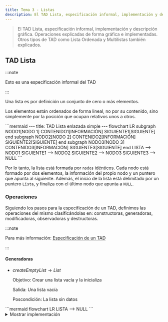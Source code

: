 ```yaml
---
title: Tema 3 - Listas
description: El TAD Lista, especificación informal, implementación y descripción gráfica. Operaciones explicadas de forma gráfica e implementadas. Otros tipos de TAD como Lista Ordenada y Multilistas también explicados.
---
```



> El TAD Lista, especificación informal, implementación y descripción gráfica. Operaciones explicadas de forma gráfica e implementadas. Otros tipos de TAD como Lista Ordenada y Multilistas también explicados.

## TAD Lista

:::note

Esto es una especificación informal del TAD

:::

Una lista es por definición un conjunto de cero o más elementos.

Los elementos están ordenados de forma lineal, no por su contenido, sino simplemente por la posición que ocupan
relativos unos a otros.

<Mermaid>
```mermaid
---
title: TAD Lista enlazada simple
---
flowchart LR
    subgraph NODO1[NODO 1]
        CONTENIDO1[INFORMACIÓN]
        SIGUIENTE1[SIGUIENTE]
    end
    subgraph NODO2[NODO 2]
        CONTENIDO2[INFORMACIÓN]
        SIGUIENTE2[SIGUIENTE]
    end
    subgraph NODO3[NODO 3]
        CONTENIDO3[INFORMACIÓN]
        SIGUIENTE3[SIGUIENTE]
    end
    LISTA --> NODO1
    SIGUIENTE1 --> NODO2
    SIGUIENTE2 --> NODO3
    SIGUIENTE3 --> NULL
```
</Mermaid>

Por lo tanto, la lista está formada por ``nodos`` idénticos. Cada nodo está formado por dos elementos, la información
del propio nodo y un puntero que apunta al siguiente. Además, el inicio de la lista está delimitado por un
puntero ``Lista``, y finaliza con el último nodo que apunta a ``NULL``.

### Operaciones

Siguiendo los pasos para la especificación de un TAD, definimos las operaciones del mismo clasificándolas en:
constructoras, generadoras, modificadoras, observadoras y destructoras.

:::note

Para más información: [Especificación de un TAD](/prodos/apuntes/t1-tipos-abstractos-de-datos-tad/#especificaci%C3%B3n-de-un-tad)

:::

#### Generadoras

- $createEmptyList \rightarrow List$

    Objetivo: Crear una lista vacía y la inicializa

    Salida: Una lista vacía
    
    Poscondición: La lista sin datos

<Mermaid>
```mermaid
flowchart LR
    LISTA --&gt; NULL
```
</Mermaid>

<details>
<summary>Mostrar implementación</summary>
```c title="createEmptyList.c"
// SPDX-FileCopyrightText: 2024 Eliana Reigada
//
// SPDX-License-Identifier: GPL-3.0-only

void createEmptyList(tList *lista) {
    lista->indice = LNULL;
}
```
</details>

$insertItem (Item, Position, List) \rightarrow List, Boolean$

Objetivo: Si la posición es nula, añade un elemento al final de la lista. En caso contrario, el elemento quedará
insertado justo antes del que actualmente ocupa la posición indicada.

Entrada:

- Item: Contenido del elemento a insertar
- Position: Posición de referencia para la inserción
- List: Lista donde vamos a insertar

Salida: List: Lista con el elemento Item insertado y verdadero si se ha podido insertar, falso en caso contrario

Precondición: Position es una posición válida de la lista o es una posición nula

Postcondición: Las posiciones de los elementos de la lista posteriores a la del elemento insertado pueden haber variado


<Mermaid>
```mermaid
flowchart LR
    LISTA
    subgraph NODO1[NODO 1]
        CONTENIDO1[INFORMACIÓN]
        SIGUIENTE1[SIGUIENTE]
    end
    subgraph NODO3[NODO 2]
        CONTENIDO3[INFORMACIÓN]
        SIGUIENTE3[SIGUIENTE]
    end
    LISTA --&gt; NODO1
    SIGUIENTE1 --&gt; NODO3
    SIGUIENTE3 --&gt; NULL
```
</Mermaid>
<Mermaid>
```mermaid
flowchart LR
    LISTA
    subgraph NODO1[NODO 1]
        CONTENIDO1[INFORMACIÓN]
        SIGUIENTE1[SIGUIENTE]
    end
    subgraph NODO2[NUEVO NODO]
        CONTENIDO2[INFORMACIÓN]
        SIGUIENTE2[SIGUIENTE]
    end
    subgraph NODO3[NODO 2]
        CONTENIDO3[INFORMACIÓN]
        SIGUIENTE3[SIGUIENTE]
    end
    LISTA --&gt; NODO1
    SIGUIENTE1 -.-&gt; NODO2
    SIGUIENTE2 -.-&gt; NODO3
    SIGUIENTE3 --&gt; NULL
```
</Mermaid>

<details>
<summary>Mostrar implementación</summary>
```c title="insertItem.c"
// SPDX-FileCopyrightText: 2023 Fernando Álvarez
//
// SPDX-License-Identifier: GPL-3.0-only

bool insertItem(tItemL item, tPosL pos, tList *lista) {

    tPosL posAux;
    if (!createNode(&posAux)) {

        return false;

    } else {

        posAux->data = item;
        posAux->next = LNULL; //por si acaso
    }
    if (isEmptyList(*lista)) {

        *lista = posAux;
    } else if (pos == LNULL) {

        last(*lista)->next = posAux;

    } else if (pos == *lista) {

        posAux->next = pos;
        *lista = posAux;

    } else {

        posAux->next = pos->next;
        pos->next = posAux;
        posAux->data = pos->data;
        pos->data = item;
    }
    return true;
}
```
</details>

### Modificadores

$copyList(List_1) \rightarrow List_2, Boolean$

Objetivo: Copia una lista en otra

Entrada: List_1: Lista que vamos a copiar

Salida: List_2: Copia de la lista original y verdadero si se ha podido copiar, falso en caso contrario

Precondición: La lista origen está inicializada

<Mermaid>
```mermaid
flowchart LR
    LISTA1[LISTA 1] --&gt; NODO1 --&gt; NODO2 --&gt; NULL
    LISTA2[LISTA 2]
```
</Mermaid>
<Mermaid>
```mermaid
flowchart LR
    LISTA1[LISTA 1] --&gt; NODO1[NODO 1] --&gt; NODO2[NODO 2] --&gt; NULL
    LISTA2[LISTA 2] --&gt; NODO21[NUEVO NODO]
    LISTA2 -. X .-&gt; NODO1[NODO 1]
```
</Mermaid>
<Mermaid>
```mermaid
flowchart LR
    LISTA1[LISTA 1] --&gt; NODO1[NODO 1] --&gt; NODO2[NODO 2] --&gt; NULL
    LISTA2[LISTA 2] --&gt; NODO21[NODO 1]
    NODO1 == copiar ==&gt; NODO21[NODO 1]
```
</Mermaid>
<Mermaid>
```mermaid
flowchart LR
    LISTA1[LISTA 1] --&gt; NODO1[NODO 1] --&gt; NODO2[NODO 2] --&gt; NULL
    LISTA2[LISTA 2] --&gt; NODO21[NODO 1] --&gt; NODO22[NUEVO NODO]
    NODO2 == copiar ==&gt; NODO22[NUEVO NODO]
```
</Mermaid>
<Mermaid>
```mermaid
flowchart LR
    LISTA1[LISTA 1] --&gt; NODO1[NODO 1] --&gt; NODO2[NODO 2] --&gt; NULL
    LISTA2[LISTA 2] --&gt; NODO21[NODO 1] --&gt; NODO22[NODO 2] --&gt; NULL
```
</Mermaid>

<details>
<summary>Mostrar implementación</summary>
```c title="copyList.c"
// SPDX-FileCopyrightText: 2024 Eliana Reigada
//
// SPDX-License-Identifier: GPL-3.0-only

bool copyList(tlist listaDest, tList *listaOrig) {
    tPosl p, q, r;
    bool ret = true;

    createEmptyList(listaOrig);
    if (!isEmptyList(listaDest)) {
        p = listaDest;
        while ((p != LNULL) && createNode(&r)) {
            r->data = p->data;
            r->next = LNULL;
            if (p == listaDest) {
                *listaOrig = r;
                q = r;
            } else {
                q->next = r;
                q = r;
            }
            p = p->next;
        }
        if (p != LNULL) {
            deleteList(listaOrig);
            ret = false;
        }
    }
    return ret;
}
```
</details>

$updateItem (Item, Position, List) \rightarrow List$


Objetivo: Modifica el contenido de un elemento de la lista

Entrada:

- Item: Nuevo contenido a asignar al elemento en Position
- Position: Posición del elemento que queremos modificar
- List: Lista a modificar

Salida: List: Lista con el contenido del elemento modificado

Precondición: Position es una posición válida de la lista

<Mermaid>
```mermaid
flowchart LR
    LISTA
    subgraph NODO1[NODO 1]
        CONTENIDO1[INFORMACIÓN]
        SIGUIENTE1[SIGUIENTE]
    end
    subgraph NODO2[NODO A MODIFICAR]
        CONTENIDO2[INFORMACIÓN ANTIGUA]
        SIGUIENTE2[SIGUIENTE]
    end
    subgraph NODO3[NODO 2]
        CONTENIDO3[INFORMACIÓN]
        SIGUIENTE3[SIGUIENTE]
    end
    subgraph MOD[_]
        INFO[NUEVA INFORMACIÓN]
        POS[POSICIÓN A MODIFICAR]
    end
    LISTA --&gt; NODO1
    SIGUIENTE1 --&gt; NODO2
    SIGUIENTE2 --&gt; NODO3
    SIGUIENTE3 --&gt; NULL
    INFO -.-&gt; CONTENIDO3
    POS --&gt; NODO3
```
</Mermaid>

<details>
<summary>Mostrar implementación</summary>
```c title="updateItem.c"
// SPDX-FileCopyrightText: 2024 Eliana Reigada
//
// SPDX-License-Identifier: GPL-3.0-only

void updateItem(tItem item, tPosL pos, tList *lista) {
    pos->data = item;
}
```
</details>

### Destructoras

$deleteAtPosition(Position, List) \rightarrow List$

Objetivo: Elimina de la lista un elemento con cierta posición

Entrada:

Position: Posición del elemento a eliminar

List: Lista a modificar

Salida: List: Lista sin el elemento correspondiente a Position

Precondición: Position es una posición válida de la lista

Postcondición: Las posiciones de los elementos de la lista posteriores a la de la posición eliminada pueden haber variado

<Mermaid>
```mermaid
flowchart TB
    LISTA
    subgraph NODO1[NODO 1]
        CONTENIDO1[INFORMACIÓN]
        SIGUIENTE1[SIGUIENTE]
    end
    subgraph NODO2[NODO A ELIMINAR]
        CONTENIDO2[INFORMACIÓN]
        SIGUIENTE2[SIGUIENTE]
    end
    subgraph NODO3[NODO 2]
        CONTENIDO3[INFORMACIÓN]
        SIGUIENTE3[SIGUIENTE]
    end
    LISTA --&gt; NODO1
    SIGUIENTE1 -.-&gt; NODO2
    SIGUIENTE1 --&gt; NODO3
    SIGUIENTE2 -.-&gt; NODO3
    SIGUIENTE3 --&gt; NULL
```
</Mermaid>
<Mermaid>
```mermaid
flowchart TB
    LISTA
    subgraph NODO1[NODO 1]
        CONTENIDO1[INFORMACIÓN]
        SIGUIENTE1[SIGUIENTE]
    end
    subgraph NODO3[NODO 2]
        CONTENIDO3[INFORMACIÓN]
        SIGUIENTE3[SIGUIENTE]
    end
    LISTA --&gt; NODO1
    SIGUIENTE1 --&gt; NODO3
    SIGUIENTE3 --&gt; NULL
```
</Mermaid>

<details>
<summary>Mostrar implementación</summary>
```c title="deleteAtPosition.c"
// SPDX-FileCopyrightText: 2024 Eliana Reigada
//
// SPDX-License-Identifier: GPL-3.0-only

void deleteAtPosition(tPosL pos, tList *lista) {
    tPosl posAux;

    if (pos == *lista)
        *lista = (*lista)->next;
    else {
        for (posAux = *lista; posAux->next != pos; posAux = posAux->next);
        posAux->next = pos->next;
    }

    free(pos);
}
```
</details>

$deleteList (List) \rightarrow List$

Objetivo: Elimina todos los elementos de la lista

Entrada: List: Lista a borrar

Salida: Lista vacía

<Mermaid>
```mermaid
flowchart TB
    LISTA
    subgraph NODO1[NODO 1]
        CONTENIDO1[INFORMACIÓN]
        SIGUIENTE1[SIGUIENTE]
    end
    subgraph NODO2[NODO 2]
        CONTENIDO2[INFORMACIÓN]
        SIGUIENTE2[SIGUIENTE]
    end
    subgraph NODO3[NODO 3]
        CONTENIDO3[INFORMACIÓN]
        SIGUIENTE3[SIGUIENTE]
    end
    LISTA --&gt; NODO1
    SIGUIENTE1 --&gt; NODO2
    SIGUIENTE2 --&gt; NODO3
    SIGUIENTE3 -.-&gt; NULL
    DELETE["FREE ()"] ==&gt; NODO3
```
</Mermaid>
<Mermaid>
```mermaid
flowchart TB
    LISTA
    subgraph NODO1[NODO 1]
        CONTENIDO1[INFORMACIÓN]
        SIGUIENTE1[SIGUIENTE]
    end
    subgraph NODO2[NODO 2]
        CONTENIDO2[INFORMACIÓN]
        SIGUIENTE2[SIGUIENTE]
    end
    LISTA --&gt; NODO1
    SIGUIENTE1 --&gt; NODO2
    SIGUIENTE2 -.-&gt; NODO3[ANTIGUA DIRECCIÓN DE NODO 3]
    NULL
    DELETE["FREE ()"] ==&gt; NODO2
```
</Mermaid>
<Mermaid>
```mermaid
flowchart TB
    LISTA
    subgraph NODO1[NODO 1]
        CONTENIDO1[INFORMACIÓN]
        SIGUIENTE1[SIGUIENTE]
    end
    LISTA --&gt; NODO1
    SIGUIENTE1 -.-&gt; NODO2[ANTIGUA DIRECCIÓN DE NODO 2]
    NULL
    DELETE["FREE ()"] ==&gt; NODO1
```
</Mermaid>
<Mermaid>
```mermaid
flowchart LR
    LISTA --&gt; NULL
```
</Mermaid>

<details>
<summary>Mostrar implementación</summary>
```c title="deleteList.c"
// SPDX-FileCopyrightText: 2024 Eliana Reigada
//
// SPDX-License-Identifier: GPL-3.0-only

void deleteList(tList *lista) {
    tPosL posAux;
    while (*lista != LNULL) {
        while (posAux->next != NULL)
            posAux = posAux->next;
        free(posAux);
    }
}
```
</details>

#### Observadoras


$findItem (Item, List) \rightarrow Position$

Objetivo: Busca el primer elemento con cierto contenido en la lista

Entrada:

- Item: Contenido del elemento buscado
- List: Lista donde realizar la búsqueda
Salida: Position: Posición del elemento encontrado o nulo si no se encuentra

<Mermaid>
```mermaid
flowchart TB
    LISTA
    subgraph NODO1[NODO 1]
        CONTENIDO1[USUARIO 1]
        SIGUIENTE1[SIGUIENTE]
    end
    subgraph NODO2[NODO 2]
        CONTENIDO2[USUARIO 2]
        SIGUIENTE2[SIGUIENTE]
    end
    subgraph NODO3[NODO 3]
        CONTENIDO3[USUARIO 3]
        SIGUIENTE3[SIGUIENTE]
    end
    LISTA --&gt; NODO1
    SIGUIENTE1 --&gt; NODO2
    SIGUIENTE2 --&gt; NODO3
    SIGUIENTE3 --&gt; NULL
    FIND["¿ERES EL USUARIO3?"] -- NO --&gt; NODO1
```
</Mermaid>
<Mermaid>
```mermaid
flowchart TB
    LISTA
    subgraph NODO1[NODO 1]
        CONTENIDO1[USUARIO 1]
        SIGUIENTE1[SIGUIENTE]
    end
    subgraph NODO2[NODO 2]
        CONTENIDO2[USUARIO 2]
        SIGUIENTE2[SIGUIENTE]
    end
    subgraph NODO3[NODO 3]
        CONTENIDO3[USUARIO 3]
        SIGUIENTE3[SIGUIENTE]
    end
    LISTA --&gt; NODO1
    SIGUIENTE1 --&gt; NODO2
    SIGUIENTE2 --&gt; NODO3
    SIGUIENTE3 --&gt; NULL
    FIND["¿ERES EL USUARIO3?"] -- NO --&gt; NODO2
```
</Mermaid>
<Mermaid>
```mermaid
flowchart TB
    LISTA
    subgraph NODO1[NODO 1]
        CONTENIDO1[USUARIO 1]
        SIGUIENTE1[SIGUIENTE]
    end
    subgraph NODO2[NODO 2]
        CONTENIDO2[USUARIO 2]
        SIGUIENTE2[SIGUIENTE]
    end
    subgraph NODO3[NODO 3]
        CONTENIDO3[USUARIO 3]
        SIGUIENTE3[SIGUIENTE]
    end
    LISTA --&gt; NODO1
    SIGUIENTE1 --&gt; NODO2
    SIGUIENTE2 --&gt; NODO3
    SIGUIENTE3 --&gt; NULL
    FIND["¿ERES EL USUARIO3?"] -- SI --&gt; NODO3
```
</Mermaid>

<details>
<summary>Mostrar implementación</summary>
```c title="findItem.c"
// SPDX-FileCopyrightText: 2024 Eliana Reigada
//
// SPDX-License-Identifier: GPL-3.0-only

tPosL findItem(tItem item, tList lista) {
    tPosL posAux;
    for (posAux = lista; (posAux != LNULL) && (posAux->data != item); posAux = posAux->next);
    return posAux;
}
```
</details>

$isEmptyList (List) \rightarrow Boolean$


Objetivo: Determina si la lista está vacía

Entrada: List: Lista a comprobar

Salida: Verdadero si la lista está vacía, falso en caso contrario

<details>
<summary>Mostrar implementación</summary>
```c title="isEmptyList.c"
// SPDX-FileCopyrightText: 2024 Eliana Reigada
//
// SPDX-License-Identifier: GPL-3.0-only

bool isEmptyList(tLIst lista) {
    return lista == LNULL;
}
```
</details>

$getItem (Position, List) \rightarrow Item$

Objetivo: Recupera el contenido de un elemento de la lista

Entrada: Position: Posición del elemento buscado

List: Lista donde realizar la búsqueda

Salida: Item: Contenido del elemento que está en Position

Precondición: Position es una posición válida en la lista

<details>
<summary>Mostrar implementación</summary>
```c title="getItem.c"
// SPDX-FileCopyrightText: 2024 Eliana Reigada
//
// SPDX-License-Identifier: GPL-3.0-only

tItem getItem(tPosL pos, tList lista) {
    return pos->data;
}
```
</details>

$first (List) \rightarrow Position$

Objetivo: Devuelve la posición del primer elemento de la lista

Entrada: List: Lista a manipular

Salida: Position: Posición del primer elemento

Precondición: La lista no está vacía

<details>
<summary>Mostrar implementación</summary>
```c title="first.c"
// SPDX-FileCopyrightText: 2024 Eliana Reigada
//
// SPDX-License-Identifier: GPL-3.0-only

tPosL first(tList lista) {
    return lista;
}
```
</details>

$last (List) \rightarrow Position$

Objetivo: Devuelve la posición del último elemento de la lista

Entrada: List: Lista a manipular

Salida: Position: Posición del último elemento

Precondición: La lista no está vacía

<details>
<summary>Mostrar implementación</summary>
```c title="last.c"
// SPDX-FileCopyrightText: 2024 Eliana Reigada
//
// SPDX-License-Identifier: GPL-3.0-only

tPosL last(tList lista) {
    tPosL posAux;
    for (posAux = lista; posAux->next != LNULL; posAux->next);
    return posAux;
}
```
</details>

$previous (Position, List) \rightarrow Position$

Objetivo: Devuelve la posición del elemento anterior al actual

Entrada: Position: Posición del elemento actual

List: Lista a manipular

Salida: Posición del elemento anterior o nulo si es el primero

Precondición: Position es una posición válida de la lista

<details>
<summary>Mostrar implementación</summary>
```c title="previous.c"
// SPDX-FileCopyrightText: 2024 Eliana Reigada
//
// SPDX-License-Identifier: GPL-3.0-only

tPosL previous(tPosL pos, tList L) {
    tPosL posAux;
    for (posAux = L; posAux->next != pos; posAux = posAux->next);
    return posAux;
}
```
</details>

$next (Position, List) \rightarrow Position$

Objetivo: Devuelve la posición del elemento siguiente al actual

Entrada:

- Position: Posición del elemento actual
- List: Lista a manipular

Salida: Position: Posición del elemento siguiente o nulo si es el último

Precondición: Position es una posición válida de la lista

<details>
<summary>Mostrar implementación</summary>
```c title="next.c"
// SPDX-FileCopyrightText: 2024 Eliana Reigada
//
// SPDX-License-Identifier: GPL-3.0-only

tPosL next(tPosL pos, tList lista) {
    return pos->next;
}
```
</details>

## TAD Lista ordenada

:::note

Esto es una especificación informal del TAD

:::

Los elementos están ordenados de forma lineal por su contenido.

En caso de ordenación alfabética:

<Mermaid>
```mermaid
---
title: TAD Lista ordenada enlazada simple
---
flowchart LR
    subgraph NODO1[NODO 1]
        CONTENIDO1[AAAA]
        SIGUIENTE1[SIGUIENTE]
    end
    subgraph NODO2[NODO 2]
        CONTENIDO2[BBBB]
        SIGUIENTE2[SIGUIENTE]
    end
    subgraph NODO3[NODO 3]
        CONTENIDO3[CCCC]
        SIGUIENTE3[SIGUIENTE]
    end
    LISTA --> NODO1
    SIGUIENTE1 --> NODO2
    SIGUIENTE2 --> NODO3
    SIGUIENTE3 --> NULL
```
</Mermaid>

### Operación a cambiar

Las operaciones del TAD lista ordenada es idéntico al TAD anterior, la única a modificar es la operación de inserción:

$insertItem (Item, Position, List) \rightarrow List, Boolean$

Objetivo: Inserta un elemento en la lista según el criterio de ordenación sobre el campo Item

Entrada:

- Item: Contenido del elemento a insertar
- List: Lista donde vamos a insertar

Salida: List: Lista con el elemento Item insertado en la posición correspondiente según su contenido y verdadero si se
ha podido insertar, falso en caso contrario

Precondición: La lista está inicializada

Postcondición: Las posiciones de los elementos de la lista posteriores a la del elemento insertado pueden haber
variado

<Mermaid>
```mermaid
flowchart TB
    LISTA
    subgraph NODO1[NODO 1]
        CONTENIDO1[AAA]
        SIGUIENTE1[SIGUIENTE]
    end
    subgraph NODO2[NUEVO 2]
        CONTENIDO2[BBB]
        SIGUIENTE2[SIGUIENTE]
    end
    subgraph NODO3[NODO 3]
        CONTENIDO3[DDD]
        SIGUIENTE3[SIGUIENTE]
    end
    subgraph NODO4[NUEVO NODO]
        CONTENIDO4[CCC]
        SIGUIENTE4[SIGUIENTE]
    end
    LISTA --&gt; NODO1
    SIGUIENTE1 --&gt; NODO2
    SIGUIENTE2 --&gt; NODO3
    SIGUIENTE3 --&gt; NULL
```
</Mermaid>
<Mermaid>
```mermaid
flowchart TB
    LISTA
    subgraph NODO1[NODO 1]
        CONTENIDO1[AAA]
        SIGUIENTE1[SIGUIENTE]
    end
    subgraph NODO2[NUEVO 2]
        CONTENIDO2[BBB]
        SIGUIENTE2[SIGUIENTE]
    end
    subgraph NODO3[NODO 3]
        CONTENIDO3[DDD]
        SIGUIENTE3[SIGUIENTE]
    end
    subgraph NODO4[NUEVO NODO]
        CONTENIDO4[CCC]
        SIGUIENTE4[SIGUIENTE]
    end
    LISTA --&gt; NODO1
    SIGUIENTE1 --&gt; NODO2
    SIGUIENTE2 -.-&gt; NODO4
    SIGUIENTE4 -.-&gt; NODO3
    SIGUIENTE3 --&gt; NULL
```
</Mermaid>

<details>
<summary>Mostrar implementación</summary>
```c title="insertItem_Ordenada.c"
// SPDX-FileCopyrightText: 2023 Fernando Álvarez
//
// SPDX-License-Identifier: GPL-3.0-only

bool insertItem(tItemL item, tList *lista) {

    tPosL q,p;
    if (!createNode(&q)) {

        return false;

    } else {

        q->data = item;
        q->next = LNULL; //por si acaso
    }
    if (isEmptyList(*lista)) {

        *lista = q;
    }
    else if(item < (*lista)->data){

        q->next = *lista;
        *lista = q;

    }
    else{

        p = findPosition(*lista,item);
        q->next = p->next;
        p->next = q;


    }
    return true;
}
```
</details>

:::note

Al ser una lista ordenada, puede aprovecharse para volver más eficiente el algoritmo de búsqueda
de ``findItem(Item,List)``.

:::

## Comparación entre TADs


| |Estática|Simple Enlace|Doble Enlace|
|---|---|---|---|
|Necesidad de memoria|Mucha|Menos en promedio|Menos en promedio (+ que simple enlace)|
|Memoria contigua|✅|❌|❌|
|Acceso directo|✅|❌|❌|
|Ampliable|❌|✅|✅|
|Operaciones más costosas|insertItem, deleteAtPosition (excepto al final)|insertItem (final), deleteAtPosition (final), previous, last, deleteList, copyList|insertItem (final), last, deleteList, copyList|
|Seguridad|⚔️😡🛡️|😴🛡️|😴🛡️|


## Archivo de Cabecera TAD

```c
#include <stdbool.h>

#define LNULL ...; //Constante que representa posiciones nulas

// Se define en funcion del problema
typedef ... tItemL;
typedef ... tPosL;
typedef ... tList;

// Generadoras
void createEmptyList(tList* L);
bool insertItem(tItemL d, tPosL p, tList* L);

// Modificadoras
bool copyList(tList L, tList* M);
void updateItem(tItemL d , tPosL p, tList* L);

// Destructoras
void deleteAtPosition(tPosL p, tList* L);
void deleteList(tList* L);

// Observadoras
tPosL findItem(tItemL d, tList L);
bool isEmptyList(tList L);
tItemL getItem(tPosL p, tList L);
tPosL first(tList L) ;
tPosL last(tList L);
tPosL previous(tPosL p, tList L);
tPosL next(tPosL p, tList L);
```

## Multilistas

En problemas de programación reales hacen falta soluciones complejas. Es habitual combinar múltiples TAD simples para
construir un TAD complejo.

En este caso el TAD multilistas es un ejemplo de combinación de TADs, en este caso, listas.

### TAD Multilistas

La multilista consiste, en crear sublistas enlazadas a los nodos de una lista principal.

A una lista de usuarios podríamos enlazar, por ejemplo, una playlist para cada uno.

![Multilista.png](@assets/prodos/Multilista.png)

### TAD Multiordenadas

Esta lista multiordenada consta de dos punteros, uno apunta al primer nodo ordenada por nombre, y el otro al primer DNI.

Los están enlazados entre ellos doblemente. Marcando el nodo anterior y siguiente, en dos categorías: **Nombre** y **DNI**.

![Multiordenada.png](@assets/prodos/Multiordenada.png)

<ShowcaseProfile
  entries={[
    {
      name: 'Eliana Reigada',
      picture: 'https://avatars.githubusercontent.com/u/160122335?v=4',
      href: 'https://github.com/elianarl',
      description:
        "Código - © 2024 licensed under CC BY-NC 4.0",
    },
    {
      name: 'Fernando Álvarez',
      picture: 'https://avatars.githubusercontent.com/u/114153352?v=4',
      href: 'https://github.com/FerLS',
      description:
        "Código - © 2023",
    },
    {
      name: 'Pablo Portas López',
      picture: 'https://avatars.githubusercontent.com/u/81629707?v=4',
      href: 'https://github.com/TeenBiscuits',
      description:
        "Apuntes - © 2024 licensed under CC BY-NC 4.0",
    },
  ]}
/>
